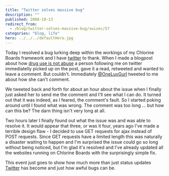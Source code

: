 ```yaml
---
title: "Twitter solves massive bug"
description: ""
published: 2008-10-13
redirect_from:
  - /blog/twitter-solves-massive-bug/swizec/57
categories: "blog, life"
hero: ../../../defaultHero.jpg
---
```


Today I resolved a bug lurking deep within the workings of my Chlorine Boards framework and I have [twitter](https://twitter.com/Swizec) to thank. When I made a blogpost about how [drug use is not abuse](https://swizec.com/blog/drug-use-is-not-abuse/) a person following me on twitter immediatelly picked up on the post, gave it a read, retweeted and wanted to leave a comment. But couldn't. Immediately [@OneLuvGurl](https://twitter.com/OneLuvGurl) tweeted to me about how she can't comment.

We tweeted back and forth for about an hour about the issue when I finally just asked her to send me the comment and I'll see what I can do. It turned out that it was indeed, as I feared, the comment's fault. So I started poking around until I found what was wrong. The comment was too long ... but how can this be? The darn thing isn't very long at all.

Two hours later I finally found out what the issue was and was able to resolve it. It would appear that three, or was it four, years ago I've made a terrible design flaw - I decided to use GET requests for ajax instead of POST requests. Since GET requests have a limited length this was naturally a disaster waiting to happen and I'm surprised the issue could go so long without being noticed, but I'm glad it's resolved and I've already updated all the websites running on Chlorine Boards with the surprisingly simple fix.

This event just goes to show how much more than just status updates [Twitter](https://twitter.com) has become and just how awful bugs can be.

